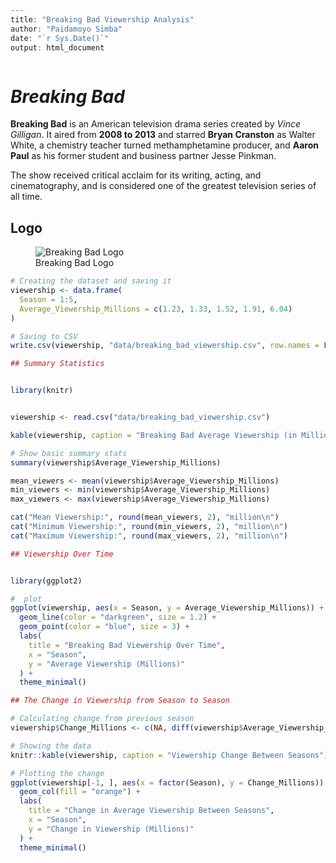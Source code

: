 ```r
---
title: "Breaking Bad Viewership Analysis"
author: "Paidamoyo Simba"
date: "`r Sys.Date()`"
output: html_document



```

# *Breaking Bad*

**Breaking Bad** is an American television drama series created by *Vince Gilligan*. It aired from **2008 to 2013** and starred **Bryan Cranston** as Walter White, a chemistry teacher turned methamphetamine producer, and **Aaron Paul** as his former student and business partner Jesse Pinkman.

The show received critical acclaim for its writing, acting, and cinematography, and is considered one of the greatest television series of all time.

## Logo

![Breaking Bad Logo](images/breaking_bad_logo.jpg)

```r
# Creating the dataset and saving it
viewership <- data.frame(
  Season = 1:5,
  Average_Viewership_Millions = c(1.23, 1.33, 1.52, 1.91, 6.04)
)

# Saving to CSV
write.csv(viewership, "data/breaking_bad_viewership.csv", row.names = FALSE)

```

```r
## Summary Statistics


library(knitr)


viewership <- read.csv("data/breaking_bad_viewership.csv")

kable(viewership, caption = "Breaking Bad Average Viewership (in Millions)")

# Show basic summary stats
summary(viewership$Average_Viewership_Millions)

```

```r


mean_viewers <- mean(viewership$Average_Viewership_Millions)
min_viewers <- min(viewership$Average_Viewership_Millions)
max_viewers <- max(viewership$Average_Viewership_Millions)

cat("Mean Viewership:", round(mean_viewers, 2), "million\n")
cat("Minimum Viewership:", round(min_viewers, 2), "million\n")
cat("Maximum Viewership:", round(max_viewers, 2), "million\n")

```

```r
## Viewership Over Time


library(ggplot2)

#  plot
ggplot(viewership, aes(x = Season, y = Average_Viewership_Millions)) +
  geom_line(color = "darkgreen", size = 1.2) +
  geom_point(color = "blue", size = 3) +
  labs(
    title = "Breaking Bad Viewership Over Time",
    x = "Season",
    y = "Average Viewership (Millions)"
  ) +
  theme_minimal()

```

```r
## The Change in Viewership from Season to Season

# Calculating change from previous season
viewership$Change_Millions <- c(NA, diff(viewership$Average_Viewership_Millions))

# Showing the data
knitr::kable(viewership, caption = "Viewership Change Between Seasons")

```

```r
# Plotting the change
ggplot(viewership[-1, ], aes(x = factor(Season), y = Change_Millions)) +
  geom_col(fill = "orange") +
  labs(
    title = "Change in Average Viewership Between Seasons",
    x = "Season",
    y = "Change in Viewership (Millions)"
  ) +
  theme_minimal()

```
